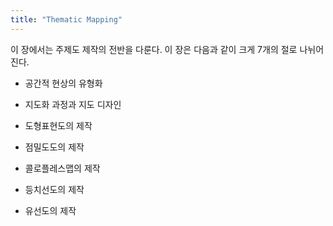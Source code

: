 ```yaml
---
title: "Thematic Mapping"
---
```


이 장에서는 주제도 제작의 전반을 다룬다. 이 장은 다음과 같이 크게 7개의 절로 나뉘어진다.

-   공간적 현상의 유형화

-   지도화 과정과 지도 디자인

-   도형표현도의 제작

-   점밀도도의 제작

-   콜로플레스맵의 제작

-   등치선도의 제작

-   유선도의 제작
